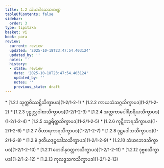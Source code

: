 ```yaml
---
title: 1.2 သံဃာဒိသေသကဏ္ဍ
tableOfContents: false
sidebar:
  order: 3
type: tipitaka
basket: vi
book: para
review:
  current: review
  updated: '2025-10-18T23:47:54.403124'
  updated_by: ''
  notes: ''
  history:
  - state: review
    date: '2025-10-18T23:47:54.403124'
    updated_by: ''
    notes: ''
    previous_state: draft
---
```



<DynamicBreadcrumb />


<ReviewStatus review={frontmatter.review} showDetails={true} />

<HypothesisAnnotation frontmatter={frontmatter} />



<TableOfContents book="para" section="1.2">
* [1.2.1 သုက္ကဝိဿဋ္ဌိသိက္ခာပဒ](1-2/1-2-1)
* [1.2.2 ကာယသံသဂ္ဂသိက္ခာပဒ](1-2/1-2-2)
* [1.2.3 ဒုဋ္ဌုလ္လဝါစာသိက္ခာပဒ](1-2/1-2-3)
* [1.2.4 အတ္တကာမပါရိစရိယသိက္ခာပဒ](1-2/1-2-4)
* [1.2.5 သဉ္စရိတ္တသိက္ခာပဒ](1-2/1-2-5)
* [1.2.6 ကုဋိကာရသိက္ခာပဒ](1-2/1-2-6)
* [1.2.7 ဝိဟာရကာရသိက္ခာပဒ](1-2/1-2-7)
* [1.2.8 ဒုဋ္ဌဒေါသသိက္ခာပဒ](1-2/1-2-8)
* [1.2.9 ဒုတိယဒုဋ္ဌဒေါသသိက္ခာပဒ](1-2/1-2-9)
* [1.2.10 သံဃဘေဒသိက္ခာပဒ](1-2/1-2-10)
* [1.2.11 ဘေဒါနုဝတ္တကသိက္ခာပဒ](1-2/1-2-11)
* [1.2.12 ဒုဗ္ဗစသိက္ခာပဒ](1-2/1-2-12)
* [1.2.13 ကုလဒူသကသိက္ခာပဒ](1-2/1-2-13)
</TableOfContents>
